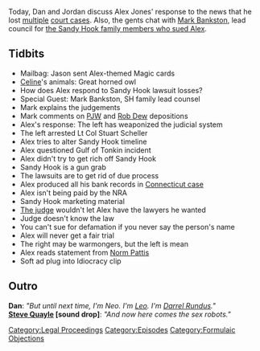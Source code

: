 {{Episode
    | title           = Sandy Hook Response
    | caption         = [https://knowledgefight.libsyn.com/602-sandy-hook-response Listen to this episode on Libsyn]
    | episodeNumber   = 602
    | length          = 02:00:00
    | airDate         = October 4, 2021
    | episodeType     = [[:Category:Formulaic Objections|Formulaic Objections]]
    | appearance      = [[Mark Bankston]], [[Paul Joseph Watson]], [[Rob Dew]], [[Stuart Scheller]], [[Norm Pattis]]
    | previousEpisode = [[601: June 16, 2003]]
    | nextEpisode     = [[603: October 3-4, 2021]]
}}

{{Stub}}

Today, Dan and Jordan discuss Alex Jones' response to the news that he lost [[Texas Sandy Hook Lawsuit (Heslin v. Jones)|multiple]] [[Texas Parkland Shooting Lawsuit (Fontaine v. Jones)|court cases]]. Also, the gents chat with [[Mark Bankston]], lead council for [[Texas Sandy Hook Lawsuit (Heslin v. Jones)|the Sandy Hook family members who sued Alex]].

==Tidbits==

*Mailbag: Jason sent Alex-themed Magic cards
*[[Celine]]'s animals: Great horned owl
*How does Alex respond to Sandy Hook lawsuit losses?
*Special Guest: Mark Bankston, SH family lead counsel
*Mark explains the judgements
*Mark comments on [[Paul Joseph Watson|PJW]] and [[Rob Dew]] depositions
*Alex's response: The left has weaponized the judicial system
*The left arrested Lt Col Stuart Scheller
*Alex tries to alter Sandy Hook timeline
*Alex questioned Gulf of Tonkin incident
*Alex didn't try to get rich off Sandy Hook
*Sandy Hook is a gun grab
*The lawsuits are to get rid of due process
*Alex produced all his bank records in [[Connecticut Sandy Hook Lawsuit (Lafferty v. Jones)|Connecticut case]]
*Alex isn't being paid by the NRA
*Sandy Hook marketing material
*[[Judge Maya Gamble|The judge]] wouldn't let Alex have the lawyers he wanted
*Judge doesn't know the law
*You can't sue for defamation if you never say the person's name
*Alex will never get a fair trial
*The right may be warmongers, but the left is mean
*Alex reads statement from [[Norm Pattis]]
*Soft ad plug into Idiocracy clip

==Outro==

'''Dan''': ''"But until next time, I'm Neo. I'm [[leo Zagami|Leo]]. I'm [[Darrel Rundus]]."''<br>
'''[[Steve Quayle]] [sound drop]''': ''"And now here comes the sex robots."''

[[Category:Legal Proceedings]]
[[Category:Episodes]]
[[Category:Formulaic Objections]]
